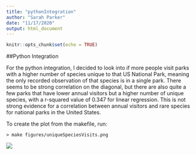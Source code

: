 ```yaml
---
title: "pythonIntegration"
author: "Sarah Parker"
date: "11/17/2020"
output: html_document
---
```


```r
knitr::opts_chunk$set(echo = TRUE)
```

##Python Integration

For the python integration, I decided to look into if more people visit parks with a higher number of species unique to that US National Park, meaning the only recorded observation of that species is in a single park. There seems to be strong correlation on the diagonal, but there are also quite a few parks that have lower annual visitors but a higher number of unique species, with a r-squared value of 0.347 for linear regression. This is not strong evidence for a correlation between annual visitors and rare species for national parks in the United States.


To create the plot from the makefile, run:
    
    > make figures/uniqueSpeciesVisits.png



![](assets/uniqueSpeciesVisits.png)

